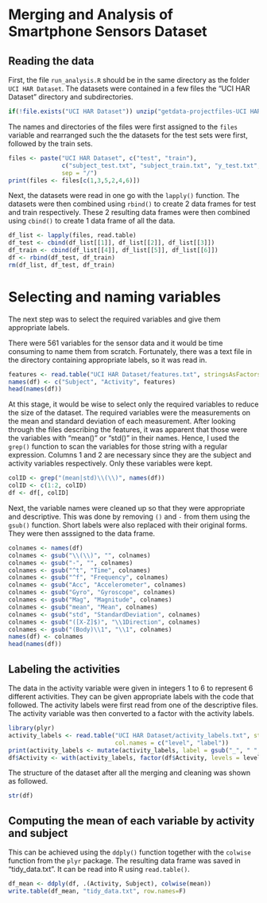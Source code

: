 Merging and Analysis of Smartphone Sensors Dataset
==================================================

## Reading the data

First, the file `run_analysis.R` should be in the same directory as the folder `UCI HAR Dataset`.
The datasets were contained in a few files the "UCI HAR Dataset" directory and subdirectories.

```r
if(!file.exists("UCI HAR Dataset")) unzip("getdata-projectfiles-UCI HAR Dataset.zip")
```

The names and directories of the files were first assigned to the `files` variable 
and rearranged such the the datasets for the test sets were first, followed by the train sets.

```r
files <- paste("UCI HAR Dataset", c("test", "train"),
               c("subject_test.txt", "subject_train.txt", "y_test.txt", "y_train.txt", "X_test.txt", "X_train.txt"),
               sep = "/")
print(files <- files[c(1,3,5,2,4,6)])
```

Next, the datasets were read in one go with the `lapply()` function.
The datasets were then combined using `rbind()` to create 2 data frames for test and train respectively.
These 2 resulting data frames were then combined using `cbind()` to create 1 data frame of all the data.

```r
df_list <- lapply(files, read.table)
df_test <- cbind(df_list[[1]], df_list[[2]], df_list[[3]])
df_train <- cbind(df_list[[4]], df_list[[5]], df_list[[6]])
df <- rbind(df_test, df_train)
rm(df_list, df_test, df_train)
```

# Selecting and naming variables

The next step was to select the required variables and give them appropriate labels.

There were 561 variables for the sensor data and it would be time consuming to name them from scratch.
Fortunately, there was a text file in the directory containing appropriate labels, so it was read in.

```r
features <- read.table("UCI HAR Dataset/features.txt", stringsAsFactors=F)[, 2]
names(df) <- c("Subject", "Activity", features)
head(names(df))
```

At this stage, it would be wise to select only the required variables to reduce the size of the dataset.
The required variables were the measurements on the mean and standard deviation of each measurement.
After looking through the files describing the features,
it was apparent that those were the variables with "mean()" or "std()" in their names.
Hence, I used the `grep()` function to scan the variables for those string with a regular expression.
Columns 1 and 2 are necessary since they are the subject and activity variables respectively.
Only these variables were kept.

```r
colID <- grep("(mean|std)\\(\\)", names(df))
colID <- c(1:2, colID)
df <- df[, colID]
```

Next, the variable names were cleaned up so that they were appropriate and descriptive.
This was done by removing `()` and `-` from them using the `gsub()` function.
Short labels were also replaced with their original forms.
They were then asssigned to the data frame.

```r
colnames <- names(df)
colnames <- gsub("\\(\\)", "", colnames)
colnames <- gsub("-", "", colnames)
colnames <- gsub("^t", "Time", colnames)
colnames <- gsub("^f", "Frequency", colnames)
colnames <- gsub("Acc", "Accelerometer", colnames)
colnames <- gsub("Gyro", "Gyroscope", colnames)
colnames <- gsub("Mag", "Magnitude", colnames)
colnames <- gsub("mean", "Mean", colnames)
colnames <- gsub("std", "StandardDeviation", colnames)
colnames <- gsub("([X-Z]$)", "\\1Direction", colnames)
colnames <- gsub("(Body)\\1", "\\1", colnames)
names(df) <- colnames
head(names(df))
```

## Labeling the activities

The data in the activity variable were given in integers 1 to 6 to represent 6 different activities.
They can be given appropriate labels with the code that followed.
The activity labels were first read from one of the descriptive files.
The activity variable was then converted to a factor with the activity labels.

```r
library(plyr)
activity_labels <- read.table("UCI HAR Dataset/activity_labels.txt", stringsAsFactors=F,
                              col.names = c("level", "label"))
print(activity_labels <- mutate(activity_labels, label = gsub("_", " ", tolower(label))))
df$Activity <- with(activity_labels, factor(df$Activity, levels = level, labels = label))
```

The structure of the dataset after all the merging and cleaning was shown as followed.

```r
str(df)
```

## Computing the mean of each variable by activity and subject

This can be achieved using the `ddply()` function 
together with the `colwise` function from the `plyr` package.
The resulting data frame was saved in "tidy_data.txt".
It can be read into R using `read.table()`.

```r
df_mean <- ddply(df, .(Activity, Subject), colwise(mean))
write.table(df_mean, "tidy_data.txt", row.names=F)
```